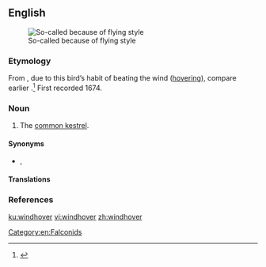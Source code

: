 ==English==
[[File:Common-Kestrel-2.jpg|thumb|So-called because of flying style]]

===Etymology===
From {{compound|wind|hover|lang=en}}, due to this bird’s habit of beating the wind ([[hover]]ing), compare earlier {{m|en|windfucker}}.<ref>{{R:Online Etymology Dictionary}}</ref> First recorded 1674.

===Noun===
{{en-noun}}

# {{lb|en|UK}} The [[common kestrel]].

====Synonyms====
* {{sense|common kestrel}} {{l|en|kestrel}}, {{l|en|staniel}}

====Translations====
{{trans-see|common kestrel}}

===References===
<references/>

[[Category:en:Falconids]]

[[ku:windhover]]
[[vi:windhover]]
[[zh:windhover]]